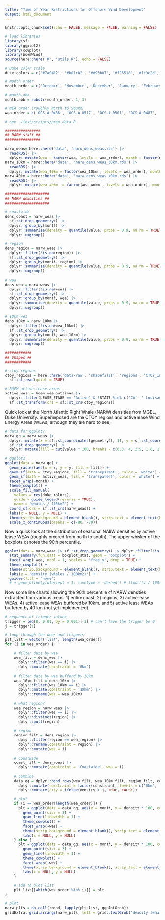 ```yaml
---
title: "Time of Year Restrictions for Offshore Wind Development"
output: html_document
---
```


```r
knitr::opts_chunk$set(echo = FALSE, message = FALSE, warning = FALSE)

# load libraries
library(sf)
library(ggplot2)
library(cowplot)
library(boemWind)
source(here::here('R', 'utils.R'), echo = FALSE)

# Duke color scale
duke_colors = c('#7a0402', '#b01c02', '#d93b07', '#f26518', '#fc9c2d', '#f2c738', '#d0e835', '#a3fc3d', '#65fc6a', '#2deba2', '#24ced4', '#39a8f7', '#4678eb', '#4346ab', '#30123b')

# month order
month_order = c('October', 'November', 'December', 'January', 'February', 'March', 'April', 'May', 'June', 'July', 'August', 'September')

# month.abb
month.abb = substr(month_order, 1, 3)

# WEA order (roughly North to South)
wea_order = c('OCS-A 0486', 'OCS-A 0517', 'OCS-A 0501', 'OCS-A 0487', 'OCS-A 0500', 'OCS-A 0534', 'OCS-A 0520', 'OCS-A 0521', 'OCS-A 0522', 'OCS-A 0512', 'OCS-A 0544', 'OCS-A 0537', 'OCS-A 0538', 'OCS-A 0539', 'OCS-A 0549', 'OCS-A 0541', 'OCS-A 0542', 'OCS-A 0499', 'OCS-A 0498', 'OCS-A 0532', 'OCS-A 0482', 'OCS-A 0519', 'OCS-A 0490', 'OCS-A 0483', 'OCS-A 0508', 'OCS-A 0545', 'OCS-A 0546')
```

```r
# see ./inst/scripts/prep_data.R

################
## NARW stuff ##
################

narw_weas= here::here('data', 'narw_dens_weas.rds') |>
  readRDS() |>
  dplyr::mutate(wea = factor(wea, levels = wea_order), month = factor(month, levels = month_order, labels = month.abb))
narw_10km = here::here('data', 'narw_dens_weas_10km.rds') |>
  readRDS() |>
  dplyr::mutate(wea_10km = factor(wea_10km , levels = wea_order), month = factor(month, levels = month_order, labels = month.abb))
narw_40km = here::here('data', 'narw_dens_weas_40km.rds') |>
  readRDS() |>
  dplyr::mutate(wea_40km  = factor(wea_40km , levels = wea_order), month = factor(month, levels = month_order, labels = month.abb))

####################
## NARW densities ##
####################

# coastwide
dens_coast = narw_weas |>
  sf::st_drop_geometry() |>
  dplyr::group_by(month) |> 
  dplyr::summarise(density = quantile(value, probs = 0.9, na.rm = TRUE)) |>
  dplyr::ungroup()

# region
dens_region = narw_weas |>
  dplyr::filter(!is.na(region)) |>
  sf::st_drop_geometry() |>
  dplyr::group_by(month, region) |> 
  dplyr::summarise(density = quantile(value, probs = 0.9, na.rm = TRUE)) |>
  dplyr::ungroup()
  
# wea
dens_wea = narw_weas |>
  dplyr::filter(!is.na(wea)) |>
  sf::st_drop_geometry() |>
  dplyr::group_by(month, wea) |> 
  dplyr::summarise(density = quantile(value, probs = 0.9, na.rm = TRUE)) |>
  dplyr::ungroup()
  
# 10km wea
dens_10km = narw_10km |>
  dplyr::filter(!is.na(wea_10km)) |>
  sf::st_drop_geometry() |>
  dplyr::group_by(month, wea_10km) |> 
  dplyr::summarise(density = quantile(value, probs = 0.9, na.rm = TRUE)) |>
  dplyr::ungroup()

############
## Shapes ##
############

# ctoy regions
ctoy_regions = here::here('data-raw', 'shapefiles', 'regions', 'CTOY_Investigation.shp') |>
  sf::st_read(quiet = TRUE) 

# BOEM active lease areas
active_weas = boem_wea_outlines |>
  dplyr::filter(LEASE_STAGE == 'Active' & !STATE %in% c('CA', ' Louisanna/Texas') & LEASE_TYPE != 'Easement' & LEASE_NUMBER_COMPANY != 'OCS-A 0506 - The Narragansett Electric Company') |>
  sf::st_transform(crs = sf::st_crs(ctoy_regions))
```

Quick look at the North Atlantic Right Whale (NARW) densities from MGEL, Duke University. Superimposed are the CTOY regions and active lease Wind Energy Areas (WEAs; although they are hard to see).

```r
# data for ggplot2
narw_gg = narw_weas |>
  dplyr::mutate(x = sf::st_coordinates(geometry)[, 1], y = sf::st_coordinates(geometry)[, 2]) |>
  sf::st_drop_geometry() |>
  dplyr::mutate(fill = cut(value * 100, breaks = c(6.3, 4, 2.5, 1.6, 1, 0.63, 0.40, 0.25, 0.16, 0.10, 0.063, 0.040, 0.025, 0.016, 0), include.lowest = TRUE))

# ggplot2
ggplot(data = narw_gg) + 
  geom_raster(aes(x = x, y = y, fill = fill)) + 
  geom_sf(data = ctoy_regions, fill = 'transparent', color = 'white') +
  geom_sf(data = active_weas, fill = 'transparent', color = 'white') +
  facet_wrap(~month) + 
  theme_cowplot() +
  scale_fill_manual(
    values = rev(duke_colors), 
    guide = guide_legend(reverse = TRUE),
    name = 'whales / 100km2') + 
  coord_sf(crs = sf::st_crs(narw_weas)) + 
  labs(x = NULL, y = NULL) + 
  theme(strip.background = element_blank(), strip.text = element_text(hjust = 0, face = 'bold')) + 
  scale_x_continuous(breaks = c(-80, -70))
```

Now a quick look at the distribution of seasonal NARW densities by active lease WEAs (roughly ordered from north to south). The upper whisker of the boxplots denotes the 90th percentile.

```r
ggplot(data = narw_weas |> sf::st_drop_geometry() |> dplyr::filter(!is.na(wea)), aes(x = month, y = value * 100, fill = month)) +
  stat_summary(fun.data = boxplot_stat, geom = 'boxplot') + 
  facet_wrap(~wea, ncol = 1, scales = 'free_y', drop = TRUE) + 
  theme_cowplot() + 
  theme(strip.background = element_blank(), strip.text = element_text(hjust = 0, face = 'bold')) + 
  labs(y = 'density (whales / 100km2)') + 
  guides(fill = 'none') 
  # + geom_hline(yintercept = 1, linetype = 'dashed') # floor((4 / 100) / 3.429904 * 100)
```

Now some line charts showing the 90th percentile of NARW densities extracted from various areas: 1) entire coast, 2) regions, 3) active lease WEAs, 4) active lease WEAs buffered by 10km, and 5) active lease WEAs buffered by 40 km (not yet implemented).

```r
# sequence of trigger values
trigger = seq(0, 0.01, by = 0.001)[-1] # can't have the trigger be 0
j = trigger[1]

# loop through the weas and triggers
plt_list = vector('list', length(wea_order))
for (i in wea_order) {
    
    # filter data by wea
    wea_filt = dens_wea |>
      dplyr::filter(wea == i) |>
      dplyr::mutate(constraint = '0km')
    
    # filter data by wea bufferd by 10km
    wea_10km_filt = dens_10km |>
      dplyr::filter(wea_10km == i) |>
      dplyr::mutate(constraint = '10km') |>
      dplyr::rename(wea = wea_10km)
    
    # what region?
    wea_region = narw_weas |>
      dplyr::filter(wea == i) |>
      dplyr::distinct(region) |>
      dplyr::pull(region)
    
    # region
    region_filt = dens_region |>
      dplyr::filter(region == wea_region) |>
      dplyr::rename(constraint = region) |>
      dplyr::mutate(wea = i)
    
    # coastwide
    coast_filt = dens_coast |> 
      dplyr::mutate(constraint = 'Coastwide', wea = i)
    
    # combine
    data_gg = dplyr::bind_rows(wea_filt, wea_10km_filt, region_filt, coast_filt) |>
      dplyr::mutate(constraint = factor(constraint, levels = c('0km', '10km', wea_region, 'Coastwide'))) |>
      dplyr::mutate(ctoy = ifelse(density > j, TRUE, FALSE))

    # plot
    if (i == wea_order[length(wea_order)]) {
      plt = ggplot(data = data_gg, aes(x = month, y = density * 100, color = constraint, group = constraint)) + 
        geom_point(size = 3) +
        geom_line(linewidth = 1) + 
        theme_cowplot() + 
        facet_wrap(~wea) + 
        theme(strip.background = element_blank(), strip.text = element_text(hjust = 0, face = 'bold'), legend.position = 'bottom', legend.title = element_blank()) + 
        labs(x = NULL, y = NULL) 
    } else {
      plt = ggplot(data = data_gg, aes(x = month, y = density * 100, color = constraint, group = constraint)) + 
        geom_point(size = 3) +
        geom_line(linewidth = 1) + 
        theme_cowplot() + 
        facet_wrap(~wea) + 
        theme(strip.background = element_blank(), strip.text = element_text(hjust = 0, face = 'bold'), legend.position = 'bottom', legend.title = element_blank()) + 
        labs(x = NULL, y = NULL) 
    }

    # add to plot list
    plt_list[[which(wea_order %in% i)]] = plt
}

# plot
narw_plts = do.call(rbind, lapply(plt_list, ggplotGrob))
gridExtra::grid.arrange(narw_plts, left = grid::textGrob('density (whales / 100km2)', rot = 90, vjust = 0, gp = grid::gpar(fontsize = 14, fontface = 'bold')), bottom = grid::textGrob('month', vjust = 0, gp = grid::gpar(fontsize = 14, fontface = 'bold')))
```